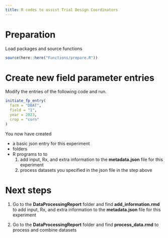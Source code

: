 ```yaml
---
title: R codes to assist Trial Design Coordinators
---
```


# Preparation

Load packages and source functions

```r
source(here::here("Functions/prepare.R"))
```

# Create new field parameter entries

Modify the entries of the following code and run.

```r
initiate_fp_entry(
  farm = "DBAT",
  field = "1",
  year = 2023,
  crop = "corn"
)
```

You now have created 

+ a basic json entry for this experiment
+ folders 
+ R programs to to 
  1. add input, Rx, and extra information to the **metadata.json** file for this experiment
  2. process datasets you specified in the json file in the step above

# Next steps

1. Go to the **DataProcessingReport** folder and find **add_information.rmd** to add input, Rx, and extra information to the **metadata.json** file for this experiment 

2. Go to the **DataProcessingReport** folder and find **process_data.rmd** to process and combine datasets 

